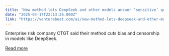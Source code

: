 ```yaml
---
title: "New method lets DeepSeek and other models answer ‘sensitive’ questions"
date: "2025-04-17T22:13:26.000Z"
link: "https://venturebeat.com/ai/new-method-lets-deepseek-and-other-models-answer-sensitive-questions/"
---
```


Enterprise risk company CTGT said their method cuts bias and censorship in models like DeepSeek.

[Read more](https://venturebeat.com/ai/new-method-lets-deepseek-and-other-models-answer-sensitive-questions/)
